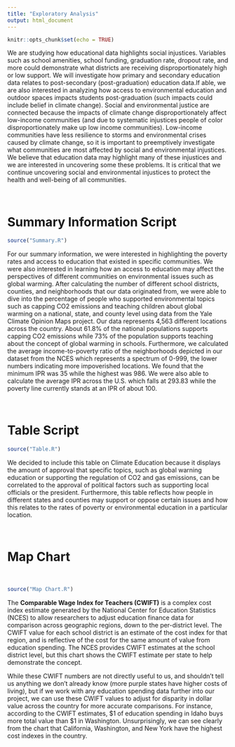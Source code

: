 ```yaml
---
title: "Exploratory Analysis"
output: html_document
---
```


```r
knitr::opts_chunk$set(echo = TRUE)
```
We are studying how educational data highlights social injustices. Variables
such as school amenities, school funding, graduation rate, dropout rate, and 
more could demonstrate what districts are receiving disproportionately high
or low support. We will investigate how primary and secondary education data 
relates to post-secondary (post-graduation) education data.If able, we are also 
interested in analyzing how access to environmental education and outdoor spaces
impacts students post-graduation (such impacts could include belief in climate 
change). Social and environmental justice are connected because the impacts of
climate change disproportionately affect low-income communities (and due to 
systematic injustices people of color disproportionately make up low income 
communities). Low-income communities have less resilience to storms and 
environmental crises caused by climate change, so it is important to 
preemptively investigate what communities are most affected by social and
environmental injustices. We believe that education data may highlight many of 
these injustices and we are interested in uncovering some these problems. It is 
critical that we continue uncovering social and environmental injustices to 
protect the health and well-being of all communities.

\  

# Summary Information Script
```r
source("Summary.R")
```
For our summary information, we were interested in highlighting the poverty rates 
and access to education that existed in specific communities. We were also interested 
in learning how an access to education may affect the perspectives of different communities
on environmental issues such as global warming. After calculating the number of different 
school districts, counties, and neighborhoods that our data originated from, we were able to 
dive into the percentage of people who supported environmental topics such as capping CO2 
emissions and teaching children about global warming on a national, state, and county level using
data from the Yale Climate Opinion Maps project. Our data represents 4,563 different locations
across the country. About 61.8% of the national populations supports capping CO2 emissions
while 73% of the population supports teaching about the concept of global warming in schools.
Furthermore, we calculated the average income-to-poverty ratio of the neighborhoods depicted 
in our dataset from the NCES which represents a spectrum of 0-999, the lower numbers 
indicating more impoverished locations. We found that the minimum IPR was 35 while the highest
was 986. We were also able to calculate the average IPR across the U.S. which falls at 293.83
while the poverty line currently stands at an IPR of about 100. 

\  

# Table Script
```r
source("Table.R")
```
We decided to include this table on Climate Education because it displays
the amount of approval that specific topics, such as global warning education
or supporting the regulation of CO2 and gas emissions, can be correlated 
to the approval of political factors such as supporting local officials or 
the president. Furthermore, this table reflects how people in different states
and counties may support or oppose certain issues and how this relates to the 
rates of poverty or environmental education in a particular location. 

\  

# Map Chart
\  
```r
source("Map Chart.R")
```
The **Comparable Wage Index for Teachers (CWIFT)** is a complex cost index
estimate generated by the National Center for Education Statistics (NCES) to
allow researchers to adjust education finance data for comparison across
geographic regions, down to the per-district level. The CWIFT value for each
school district is an estimate of the cost index for that region, and is
reflective of the cost for the same amount of value from education spending. The
NCES provides CWIFT estimates at the school district level, but this chart shows
the CWIFT estimate per state to help demonstrate the concept.

While these CWIFT numbers are not directly useful to us, and shouldn't tell us
anything we don't already know (more purple states have higher costs of living),
but if we work with any education spending data further into our project, we can
use these CWIFT values to adjust for disparity in dollar value across the
country for more accurate comparisons. For instance, according to the CWIFT
estimates, \$1 of education spending in Idaho buys more total value than \$1 in
Washington. Unsurprisingly, we can see clearly from the chart that California,
Washington, and New York have the highest cost indexes in the country.
